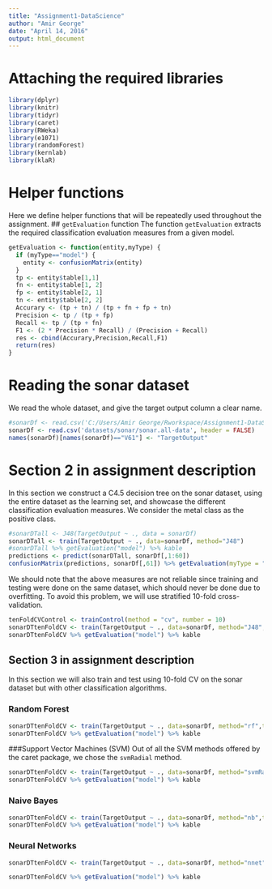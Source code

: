 ```yaml
---
title: "Assignment1-DataScience"
author: "Amir George"
date: "April 14, 2016"
output: html_document
---
```


# Attaching the required libraries
```r
library(dplyr)
library(knitr)
library(tidyr)
library(caret)
library(RWeka)
library(e1071)
library(randomForest)
library(kernlab)
library(klaR)
```

# Helper functions
Here we define helper functions that will be repeatedly used throughout the assignment.
## `getEvaluation` function
The function `getEvaluation` extracts the required classification evaluation measures from a given model.
```r
getEvaluation <- function(entity,myType) {
  if (myType=="model") {
    entity <- confusionMatrix(entity)
  }
  tp <- entity$table[1,1]
  fn <- entity$table[1, 2]
  fp <- entity$table[2, 1]
  tn <- entity$table[2, 2]
  Accurary <- (tp + tn) / (tp + fn + fp + tn)
  Precision <- tp / (tp + fp)
  Recall <- tp / (tp + fn)
  F1 <- (2 * Precision * Recall) / (Precision + Recall)
  res <- cbind(Accurary,Precision,Recall,F1)
  return(res)
}
```

# Reading the sonar dataset
We read the whole dataset, and give the target output column a clear name.
```r
#sonarDf <- read.csv('C:/Users/Amir George/Rworkspace/Assignment1-DataScience/csen1061-assignment-modeling/datasets/sonar/sonar.all-data', header = FALSE)
sonarDf <- read.csv('datasets/sonar/sonar.all-data', header = FALSE)
names(sonarDf)[names(sonarDf)=="V61"] <- "TargetOutput"
```

# Section 2 in assignment description
In this section we construct a C4.5 decision tree on the sonar dataset, using the entire dataset as the learning set, and showcase the different classification evaluation measures. We consider the metal class as the positive class.
```r
#sonarDTall <- J48(TargetOutput ~ ., data = sonarDf)
sonarDTall <- train(TargetOutput ~ ., data=sonarDf, method="J48")
#sonarDTall %>% getEvaluation("model") %>% kable
predictions <- predict(sonarDTall, sonarDf[,1:60])
confusionMatrix(predictions, sonarDf[,61]) %>% getEvaluation(myType = "matrix") %>% kable
```

We should note that the above measures are not reliable since training and testing were done on the same dataset, which should never be done due to overfitting. To avoid this problem, we will use stratified 10-fold cross-validation.
```r
tenFoldCVControl <- trainControl(method = "cv", number = 10)
sonarDTtenFoldCV <- train(TargetOutput ~ ., data=sonarDf, method="J48",trControl=tenFoldCVControl)
sonarDTtenFoldCV %>% getEvaluation("model") %>% kable
```

## Section 3 in assignment description
In this section we will also train and test using 10-fold CV on the sonar dataset but with other classification algorithms.

### Random Forest
```r
sonarDTtenFoldCV <- train(TargetOutput ~ ., data=sonarDf, method="rf",trControl=tenFoldCVControl)
sonarDTtenFoldCV %>% getEvaluation("model") %>% kable
```

###Support Vector Machines (SVM)
Out of all the SVM methods offered by the caret package, we chose the `svmRadial` method.
```r
sonarDTtenFoldCV <- train(TargetOutput ~ ., data=sonarDf, method="svmRadial",trControl=tenFoldCVControl)
sonarDTtenFoldCV %>% getEvaluation("model") %>% kable
```

### Naive Bayes
```r
sonarDTtenFoldCV <- train(TargetOutput ~ ., data=sonarDf, method="nb",trControl=tenFoldCVControl)
sonarDTtenFoldCV %>% getEvaluation("model") %>% kable
```

### Neural Networks
```r
sonarDTtenFoldCV <- train(TargetOutput ~ ., data=sonarDf, method="nnet",trControl=tenFoldCVControl)
```
```r
sonarDTtenFoldCV %>% getEvaluation("model") %>% kable
```

